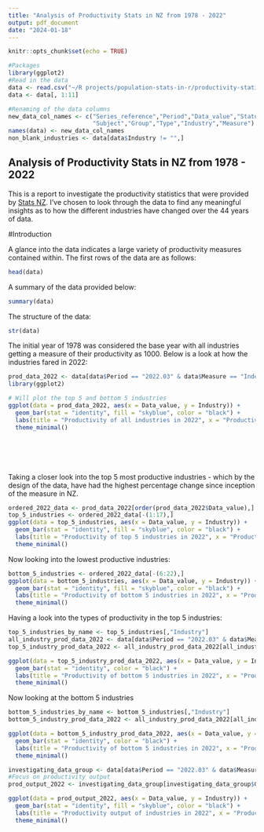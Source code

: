 ```yaml
---
title: "Analysis of Productivity Stats in NZ from 1978 - 2022"
output: pdf_document
date: "2024-01-18"
---
```


```r
knitr::opts_chunk$set(echo = TRUE)

#Packages
library(ggplot2)
#Read in the data
data <- read.csv("~/R projects/population-stats-in-r/productivity-statistics-1978-2022.csv", header=TRUE)
data <- data[, 1:11]

#Renaming of the data columns
new_data_col_names <- c("Series_reference","Period","Data_value","Status","Units","Magnitude",
                        "Subject","Group","Type","Industry","Measure")
names(data) <- new_data_col_names
non_blank_industries <- data[data$Industry != "",]
```

## Analysis of Productivity Stats in NZ from 1978 - 2022

This is a report to investigate the productivity statistics that were provided by [Stats NZ](https://www.stats.govt.nz/large-datasets/csv-files-for-download/). I've chosen to look through the data to find any meaningful insights as to how the different industries have changed over the 44 years of data.

#Introduction

A glance into the data indicates a large variety of productivity measures contained within. The first rows of the data are as follows:

```r
head(data)
```

A summary of the data provided below:
```r
summary(data)
```

The structure of the data:

```r
str(data)
```

The initial year of 1978 was considered the base year with all industries getting a measure of their productivity as 1000. Below is a look at how the industries fared in 2022:

```r
prod_data_2022 <- data[data$Period == "2022.03" & data$Measure == "Index" & data$Type == "Total",]
library(ggplot2)

# Will plot the top 5 and bottom 5 industries
ggplot(data = prod_data_2022, aes(x = Data_value, y = Industry)) +
  geom_bar(stat = "identity", fill = "skyblue", color = "black") +
  labs(title = "Productivity of all industries in 2022", x = "Productivity measure", y = "Industry") +
  theme_minimal()







```

Taking a closer look into the top 5 most productive industries - which by the design of the data, have had the highest percentage change since inception of the measure in NZ.

```r
ordered_2022_data <- prod_data_2022[order(prod_data_2022$Data_value),]
top_5_industries <- ordered_2022_data[-(1:17),]
ggplot(data = top_5_industries, aes(x = Data_value, y = Industry)) +
  geom_bar(stat = "identity", fill = "skyblue", color = "black") +
  labs(title = "Productivity of top 5 industries in 2022", x = "Productivity measure", y = "Industry") +
  theme_minimal()
```

Now looking into the lowest productive industries:

```r
bottom_5_industries <- ordered_2022_data[-(6:22),]
ggplot(data = bottom_5_industries, aes(x = Data_value, y = Industry)) +
  geom_bar(stat = "identity", fill = "skyblue", color = "black") +
  labs(title = "Productivity of bottom 5 industries in 2022", x = "Productivity measure", y = "Industry") +
  theme_minimal()
```
Having a look into the types of productivity in the top 5 industries:
```r
top_5_industries_by_name <- top_5_industries[,"Industry"]
all_industry_prod_data_2022 <- data[data$Period == "2022.03" & data$Measure == "Index" & data$Group == "Productivity Indexes - Industry Level (ANZSIC06)",]
top_5_industry_prod_data_2022 <- all_industry_prod_data_2022[all_industry_prod_data_2022$Industry %in%  top_5_industries_by_name,]

ggplot(data = top_5_industry_prod_data_2022, aes(x = Data_value, y = Industry, fill=Type)) +
  geom_bar(stat = "identity", color = "black") +
  labs(title = "Productivity of bottom 5 industries in 2022", x = "Productivity measure", y = "Industry") +
  theme_minimal()
```
Now looking at the bottom 5 industries
```r
bottom_5_industries_by_name <- bottom_5_industries[,"Industry"]
bottom_5_industry_prod_data_2022 <- all_industry_prod_data_2022[all_industry_prod_data_2022$Industry %in%  bottom_5_industries_by_name,]

ggplot(data = bottom_5_industry_prod_data_2022, aes(x = Data_value, y = Industry, fill=Type)) +
  geom_bar(stat = "identity", color = "black") +
  labs(title = "Productivity of bottom 5 industries in 2022", x = "Productivity measure", y = "Industry") +
  theme_minimal()

```
```r
investigating_data_group <- data[data$Period == "2022.03" & data$Measure == "Index",]
#Focus on productivity output
prod_output_2022 <- investigating_data_group[investigating_data_group$Group == "Productivity Output Series - Industry Level (ANZSIC06)",]

ggplot(data = prod_output_2022, aes(x = Data_value, y = Industry)) +
  geom_bar(stat = "identity", fill = "skyblue", color = "black") +
  labs(title = "Productivity output of industries in 2022", x = "Productivity measure", y = "Industry") +
  theme_minimal()
```











